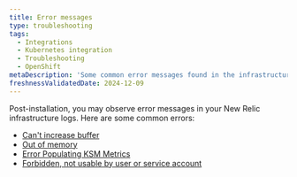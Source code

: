 ```yaml
---
title: Error messages
type: troubleshooting
tags:
  - Integrations
  - Kubernetes integration
  - Troubleshooting
  - OpenShift
metaDescription: 'Some common error messages found in the infrastructure agent logs for New Relic Kubernetes integration with OpenShift.'
freshnessValidatedDate: 2024-12-09
---
```

Post-installation, you may observe error messages in your New Relic infrastructure logs. Here are some common errors:
* [Can't increase buffer](/docs/kubernetes-pixie/kubernetes-integration/troubleshooting/openshift/fluent-bit)
* [Out of memory](/docs/kubernetes-pixie/kubernetes-integration/troubleshooting/openshift/fluent-bit)
* [Error Populating KSM Metrics](/docs/kubernetes-pixie/kubernetes-integration/troubleshooting/openshift/ksm)
* [Forbidden, not usable by user or service account](/docs/kubernetes-pixie/kubernetes-integration/troubleshooting/openshift/security-context-contraints)

